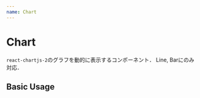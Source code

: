 ```yaml
---
name: Chart
---
```



# Chart

```react-chartjs-2```のグラフを動的に表示するコンポーネント．
Line, Barにのみ対応．

## Basic Usage

<Playground>
  <Chart
    IChartComponent={Line}
    labelsArgs={{ 
      startDate: new Date("2006-01-02"), 
      endDate: new Date(), 
      margin: 7,
    }}
  />
</Playground>